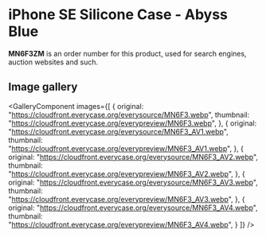 
# iPhone SE Silicone Case - Abyss Blue

<Callout type='info' emoji='👉🏻'>**MN6F3ZM** is an order number for this product, used for search engines, auction websites and such.</Callout>

## Image gallery

<GalleryComponent
    images={[
      {
        original: "https://cloudfront.everycase.org/everysource/MN6F3.webp",
        thumbnail: "https://cloudfront.everycase.org/everypreview/MN6F3.webp",
      },
      {
        original: "https://cloudfront.everycase.org/everysource/MN6F3_AV1.webp",
        thumbnail: "https://cloudfront.everycase.org/everypreview/MN6F3_AV1.webp",
      },
      {
        original: "https://cloudfront.everycase.org/everysource/MN6F3_AV2.webp",
        thumbnail: "https://cloudfront.everycase.org/everypreview/MN6F3_AV2.webp",
      },
      {
        original: "https://cloudfront.everycase.org/everysource/MN6F3_AV3.webp",
        thumbnail: "https://cloudfront.everycase.org/everypreview/MN6F3_AV3.webp",
      },
      {
        original: "https://cloudfront.everycase.org/everysource/MN6F3_AV4.webp",
        thumbnail: "https://cloudfront.everycase.org/everypreview/MN6F3_AV4.webp",
      }
    ]}
  />
